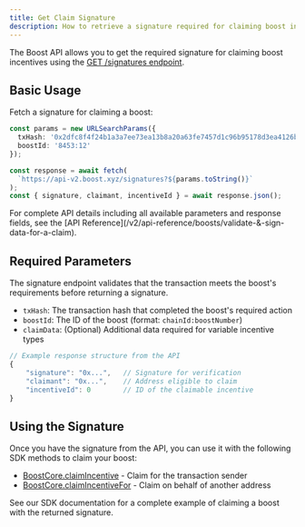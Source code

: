 ```yaml
---
title: Get Claim Signature
description: How to retrieve a signature required for claiming boost incentives
---
```


The Boost API allows you to get the required signature for claiming boost incentives using the [GET /signatures endpoint](/v2/api-reference/signatures/get-signature).

## Basic Usage

Fetch a signature for claiming a boost:

```typescript
const params = new URLSearchParams({
  txHash: '0x2dfc8f4f24b1a3a7ee73ea13b8a20a63fe7457d1c96b95178d3ea4126b6bf5ad',
  boostId: '8453:12'
});

const response = await fetch(
  `https://api-v2.boost.xyz/signatures?${params.toString()}`
);
const { signature, claimant, incentiveId } = await response.json();
```

<Tip>
  For complete API details including all available parameters and response fields, see the [API Reference](/v2/api-reference/boosts/validate-&-sign-data-for-a-claim).
</Tip>

## Required Parameters

<Note>
  The signature endpoint validates that the transaction meets the boost's requirements before returning a signature.
</Note>

- `txHash`: The transaction hash that completed the boost's required action
- `boostId`: The ID of the boost (format: `chainId:boostNumber`)
- `claimData`: (Optional) Additional data required for variable incentive types

```typescript
// Example response structure from the API
{
    "signature": "0x...",   // Signature for verification
    "claimant": "0x...",    // Address eligible to claim
    "incentiveId": 0        // ID of the claimable incentive
}
```

## Using the Signature

Once you have the signature from the API, you can use it with the following SDK methods to claim your boost:
- [BoostCore.claimIncentive](/v2/boost-sdk/boost-core/claim-incentive#claimincentive) - Claim for the transaction sender
- [BoostCore.claimIncentiveFor](/v2/boost-sdk/boost-core/claim-incentive#claimincentivefor) - Claim on behalf of another address

<Frame>
  <Card
    title="Complete Claim Example"
    href="/v2/boost-sdk/examples/claim-example"
    icon="arrow-right"
    horizontal
  >
    See our SDK documentation for a complete example of claiming a boost with the returned signature.
  </Card> 
</Frame>